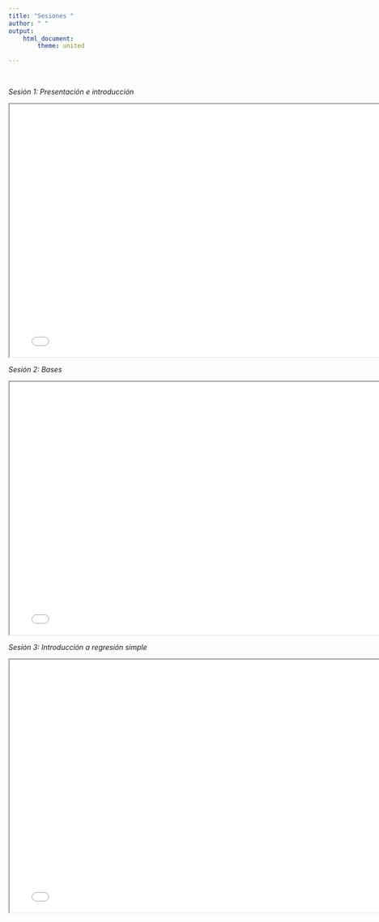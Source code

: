 ```yaml
---
title: "Sesiones "
author: " "
output:
    html_document:
        theme: united

---
```


<br/>

*Sesión 1: Presentación e introducción*
  
<iframe src=documents/presentaciones/1intro/0_presentacion.html height="500" width="775">
</iframe>

*Sesión 2: Bases*
  
<iframe src=documents/presentaciones/2bases/1_bases.html height="500" width="775">
</iframe>

*Sesión 3: Introducción a regresión simple*
  
<iframe src=documents/presentaciones/3regsimp1/3_regsimp1.html height="500" width="775">
</iframe>